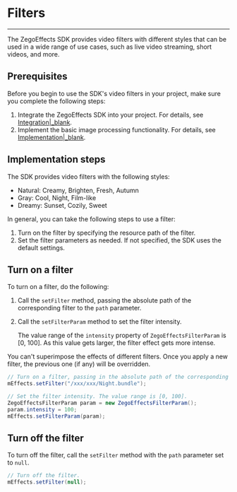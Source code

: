# Filters

---


The ZegoEffects SDK provides video filters with different styles that can be used in a wide range of use cases, such as live video streaming, short videos, and more.

## Prerequisites

Before you begin to use the SDK's video filters  in your project, make sure you complete the following steps:

1. Integrate the ZegoEffects SDK into your project. For details, see [Integration\|_blank](#9910).
2. Implement the basic image processing functionality. For details, see [Implementation\|_blank](#9916).

## Implementation steps

The SDK provides video filters with the following styles:
- Natural: Creamy, Brighten, Fresh, Autumn
- Gray: Cool, Night, Film-like
- Dreamy: Sunset, Cozily, Sweet

In general, you can take the following steps to use a filter:

1. Turn on the filter by specifying the resource path of the filter.
2. Set the filter parameters as needed. If not specified, the SDK uses the default settings.


## Turn on a filter 

To turn on a filter, do the following:

1. Call the `setFilter` method, passing the absolute path of the corresponding filter to the `path` parameter.

2. Call the `setFilterParam` method to set the filter intensity.

   The value range of the `intensity` property of `ZegoEffectsFilterParam` is  [0, 100]. As this value gets larger, the filter effect gets more intense.

<div class ='mk-warning'>

You can't superimpose the effects of different filters. Once you apply a new filter, the previous one (if any) will be overridden.</div>

```java
// Turn on a filter, passing in the absolute path of the corresponding filter.
mEffects.setFilter("/xxx/xxx/Night.bundle");

// Set the filter intensity. The value range is [0, 100].
ZegoEffectsFilterParam param = new ZegoEffectsFilterParam();
param.intensity = 100;
mEffects.setFilterParam(param);
```

## Turn off the filter 

To turn off the filter, call the `setFilter` method with the `path` parameter set to `null`.

```java
// Turn off the filter.
mEffects.setFilter(null);
```
